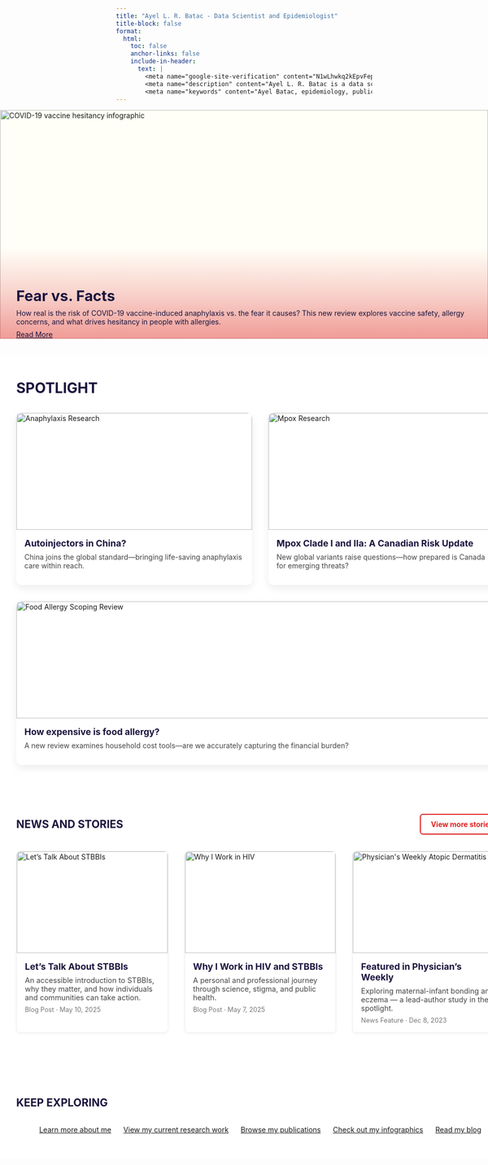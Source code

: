 ```yaml
---
title: "Ayel L. R. Batac - Data Scientist and Epidemiologist"
title-block: false
format:
  html:
    toc: false
    anchor-links: false
    include-in-header: 
      text: |
        <meta name="google-site-verification" content="N1wLhwkq2kEpvFepxx8U30XxFHpsgKQDqCwYJtTHPuY" />
        <meta name="description" content="Ayel L. R. Batac is a data scientist, epidemiologist, and global health researcher focused on infectious diseases, allergy, and clinical immunology, using mixed methods to advance equity and evidence-informed public health." />
        <meta name="keywords" content="Ayel Batac, epidemiology, public health, global health, infectious diseases, clinical immunology, HIV, STI, sexually transmitted infections, STBBI, MSM, gonorrhea, chlamydia, mpox, tuberculosis, COVID-19, vaccine hesitancy, allergy, anaphylaxis, food allergy, atopic dermatitis, pediatrics, dermatology, evidence synthesis, knowledge synthesis, knowledge translation, scoping review, systematic review, University of Manitoba, London School of Hygiene and Tropical Medicine, LSHTM, University of North Carolina at Chapel Hill, UNC, Southern Medical University, Winnipeg, Manitoba, Canada, London, United Kingdom, UK, China, consultant" />
---
```


```{=html}

<!-- Full-width Banner Section -->
<div style="position: relative; width: 100vw; margin-left: calc(-50vw + 50%); height: 450px; overflow: hidden; margin-bottom: 2rem; background-color: #FFFFF7;">
  <img src="vaccine_hesitancy.png" alt="COVID-19 vaccine hesitancy infographic"
       style="width: 100%; height: 100%; object-fit: contain; object-position: center;">
  <!-- Red gradient with decreased opacity and 40% coverage -->
  <div style="
    position: absolute;
    inset: 0;
    background: linear-gradient(to top, rgba(222,34,33,0.45), rgba(222,34,33,0.2), transparent 40%);
  "></div>
  <!-- Text content at the bottom -->
  <div style="
    position: absolute;
    top: 0;
    left: 0;
    right: 0;
    height: 100%;
    padding: 0 2rem 2rem 2rem;
    display: flex;
    flex-direction: column;
    justify-content: flex-end;
    color: #1b153e;
  ">
    <div style="font-size: 1.8rem; font-weight: bold; margin-bottom: 0.5rem;">
      Fear vs. Facts
    </div>
    <div style="margin-bottom: 0.5rem;">How real is the risk of COVID-19 vaccine-induced anaphylaxis vs. the fear it causes? This new review explores vaccine safety, allergy concerns, and what drives hesitancy in people with allergies.</div>
    <a href="https://doi.org/10.1016/j.jacig.2025.100522" target="_blank"
       style="color: #1b153e; text-decoration: underline;">Read More</a>
  </div>
</div>

```

```{=html}

<!-- Full-width Spotlight Section -->
<div style="width: 100vw; margin-left: calc(-50vw + 50%); padding: 3rem 2rem; background-color: #ffffff;">

  <!-- Title (HTML, not markdown) to avoid anchor icon -->
  <div style="color: #1B153E; text-transform: uppercase; font-weight: bold; font-size: 1.75rem; margin-bottom: 2rem;">SPOTLIGHT</div>

  <div style="display: flex; flex-wrap: wrap; gap: 2rem;">

    <!-- Tile 1: Anaphylaxis -->
    <a href="https://doi.org/10.1111/cea.70028" target="_blank" style="flex: 1; min-width: 300px; text-decoration: none; color: inherit; display: flex; flex-direction: column;">
      <div style="display: flex; flex-direction: column; height: 100%; border-radius: 10px; overflow: hidden; box-shadow: 0 6px 16px rgba(0,0,0,0.08); transition: transform 0.3s, box-shadow 0.3s;" 
        onmouseover="this.style.transform='scale(1.02)'; this.style.boxShadow='0 8px 20px rgba(0,0,0,0.12)'" 
        onmouseout="this.style.transform='scale(1)'; this.style.boxShadow='0 6px 16px rgba(0,0,0,0.08)'">
        <img src="journal_image_1.png" alt="Anaphylaxis Research" style="width: 100%; height: 230px; object-fit: cover;">
        <div style="padding: 1rem; display: flex; flex-direction: column; flex-grow: 1;">
          <div style="font-weight: bold; color: #1B153E; font-size: 1.1rem;">Autoinjectors in China?</div>
          <p style="margin-top: 0.5rem; color: #444;">China joins the global standard—bringing life-saving anaphylaxis care within reach.</p>
        </div>
      </div>
    </a>

    <!-- Tile 2: Mpox -->
    <a href="https://nccid.ca/debrief/mpox/" target="_blank" style="flex: 1; min-width: 300px; text-decoration: none; color: inherit; display: flex; flex-direction: column;">
      <div style="display: flex; flex-direction: column; height: 100%; border-radius: 10px; overflow: hidden; box-shadow: 0 6px 16px rgba(0,0,0,0.08); transition: transform 0.3s, box-shadow 0.3s;" 
        onmouseover="this.style.transform='scale(1.02)'; this.style.boxShadow='0 8px 20px rgba(0,0,0,0.12)'" 
        onmouseout="this.style.transform='scale(1)'; this.style.boxShadow='0 6px 16px rgba(0,0,0,0.08)'">
        <img src="mpox_idx.png" alt="Mpox Research" style="width: 100%; height: 230px; object-fit: cover;">
        <div style="padding: 1rem; display: flex; flex-direction: column; flex-grow: 1;">
          <div style="font-weight: bold; color: #1B153E; font-size: 1.1rem;">Mpox Clade I and IIa: A Canadian Risk Update</div>
          <p style="margin-top: 0.5rem; color: #444;">New global variants raise questions—how prepared is Canada for emerging threats?</p>
        </div>
      </div>
    </a>

    <!-- Tile 3: Food Allergy Household Financial Burden Scoping Review -->
    <a href="https://doi.org/10.1111/cea.14622" target="_blank" style="flex: 1; min-width: 300px; text-decoration: none; color: inherit; display: flex; flex-direction: column;">
      <div style="display: flex; flex-direction: column; height: 100%; border-radius: 10px; overflow: hidden; box-shadow: 0 6px 16px rgba(0,0,0,0.08); transition: transform 0.3s, box-shadow 0.3s;" 
        onmouseover="this.style.transform='scale(1.02)'; this.style.boxShadow='0 8px 20px rgba(0,0,0,0.12)'" 
        onmouseout="this.style.transform='scale(1)'; this.style.boxShadow='0 6px 16px rgba(0,0,0,0.08)'">
        <img src="journal_image_2.png" alt="Food Allergy Scoping Review" style="width: 100%; height: 230px; object-fit: cover;">
        <div style="padding: 1rem; display: flex; flex-direction: column; flex-grow: 1;">
          <div style="font-weight: bold; color: #1B153E; font-size: 1.1rem;">How expensive is food allergy?</div>
          <p style="margin-top: 0.5rem; color: #444;">A new review examines household cost tools—are we accurately capturing the financial burden?</p>
        </div>
      </div>
    </a>

  </div>
</div>

```

```{=html}

<!-- Full-width News and Stories Section -->
<div style="width: 100vw; margin-left: calc(-50vw + 50%); padding: 3rem 2rem; background-color: #ffffff;">

  <!-- Section Header and Button -->
  <div style="display: flex; justify-content: space-between; align-items: center; margin-bottom: 2rem; flex-wrap: wrap;">
    <h2 style="color: #1B153E; font-weight: bold; margin: 0; border: none;">NEWS AND STORIES</h2>

    <a href="blog.qmd" style="background-color: white; border: 2px solid #DE2221; padding: 0.6rem 1.2rem; text-decoration: none; color: #DE2221; font-weight: bold; border-radius: 6px; transition: background-color 0.3s ease;">
      View more stories
    </a>
  </div>

  <!-- News Cards -->
  <div style="display: flex; flex-wrap: wrap; gap: 2rem;">

    <!-- Blog Tile -->
    <a href="stbbi-talk.qmd" style="flex: 1; min-width: 280px; max-width: 300px; text-decoration: none; color: inherit; display: flex; flex-direction: column;">
      <div style="display: flex; flex-direction: column; height: 100%; border: 1px solid #eee; border-radius: 8px; box-shadow: 0 2px 6px rgba(0,0,0,0.05); overflow: hidden; transition: transform 0.3s ease;"
        onmouseover="this.style.transform='scale(1.02)'" 
        onmouseout="this.style.transform='scale(1)'">

        <img src="stbbi-talk.png" alt="Let’s Talk About STBBIs" style="width: 100%; height: 200px; object-fit: cover;">

        <div style="padding: 1rem; display: flex; flex-direction: column; flex-grow: 1;">
          <h3 style="margin: 0 0 0.5rem 0; font-size: 1.1rem; font-weight: bold; color: #1B153E;">
            Let’s Talk About STBBIs
          </h3>
          <p style="margin: 0 0 0.5rem 0; font-size: 0.9rem; color: #444;">
            An accessible introduction to STBBIs, why they matter, and how individuals and communities can take action.
          </p>
          <div style="font-size: 0.8rem; color: #777;">Blog Post · May 10, 2025</div>
        </div>
      </div>
    </a>

    <!-- Blog Tile -->
    <a href="why-i-work-in-hiv.qmd" style="flex: 1; min-width: 280px; max-width: 300px; text-decoration: none; color: inherit; display: flex; flex-direction: column;">
      <div style="display: flex; flex-direction: column; height: 100%; border: 1px solid #eee; border-radius: 8px; box-shadow: 0 2px 6px rgba(0,0,0,0.05); overflow: hidden; transition: transform 0.3s ease;"
        onmouseover="this.style.transform='scale(1.02)'" 
        onmouseout="this.style.transform='scale(1)'">

        <img src="blog1_thumb.png" alt="Why I Work in HIV" style="width: 100%; height: 200px; object-fit: cover;">

        <div style="padding: 1rem; display: flex; flex-direction: column; flex-grow: 1;">
          <h3 style="margin: 0 0 0.5rem 0; font-size: 1.1rem; font-weight: bold; color: #1B153E;">
            Why I Work in HIV and STBBIs
          </h3>
          <p style="margin: 0 0 0.5rem 0; font-size: 0.9rem; color: #444;">
            A personal and professional journey through science, stigma, and public health.
          </p>
          <div style="font-size: 0.8rem; color: #777;">Blog Post · May 7, 2025</div>
        </div>
      </div>
    </a>

    <!-- Physician's Weekly Feature -->
    <a href="https://www.physiciansweekly.com/exploring-the-relationship-between-maternal-infant-bonding-and-infantile-atopic-dermatitis-a-mixed-methods-study/" 
       target="_blank"
       style="flex: 1; min-width: 280px; max-width: 300px; text-decoration: none; color: inherit; display: flex; flex-direction: column;">
      <div style="display: flex; flex-direction: column; height: 100%; border: 1px solid #eee; border-radius: 8px; box-shadow: 0 2px 6px rgba(0,0,0,0.05); overflow: hidden; transition: transform 0.3s ease;"
        onmouseover="this.style.transform='scale(1.02)'" 
        onmouseout="this.style.transform='scale(1)'">

        <img src="physiciansweekly_thumb.png" alt="Physician's Weekly Atopic Dermatitis" style="width: 100%; height: 200px; object-fit: cover;">

        <div style="padding: 1rem; display: flex; flex-direction: column; flex-grow: 1;">
          <h3 style="margin: 0 0 0.5rem 0; font-size: 1.1rem; font-weight: bold; color: #1B153E;">
            Featured in Physician’s Weekly
          </h3>
          <p style="margin: 0 0 0.5rem 0; font-size: 0.9rem; color: #444;">
            Exploring maternal-infant bonding and eczema — a lead-author study in the spotlight.
          </p>
          <div style="font-size: 0.8rem; color: #777;">News Feature · Dec 8, 2023</div>
        </div>
      </div>
    </a>

  </div>
</div>

```

```{=html}

<!-- Keep Exploring Section -->
<div style="width: 100vw; margin-left: calc(-50vw + 50%); padding: 3rem 2rem; background-color: #ffffff;">

  <h2 style="text-transform: uppercase; font-weight: bold; color: #1B153E; text-align: left; margin-bottom: 2rem; border: none;">KEEP EXPLORING</h2>

  <div style="display: flex; flex-wrap: wrap; justify-content: center; gap: 1.5rem; max-width: 1200px; margin: 0 auto;">

    <a href="about.html" class="explore-button">Learn more about me</a>
    <a href="research.html" class="explore-button">View my current research work</a>
    <a href="publications.html" class="explore-button">Browse my publications</a>
    <a href="infographics.html" class="explore-button">Check out my infographics</a>
    <a href="blog.html" class="explore-button explore-button-wide">Read my blog</a>

  </div>
</div>

```
